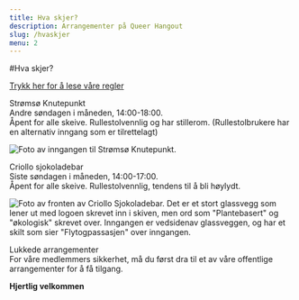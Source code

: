 ```yaml
---
title: Hva skjer?
description: Arrangementer på Queer Hangout
slug: /hvaskjer
menu: 2
---
```


#Hva skjer?  
  
[Trykk her for å lese våre regler](https://queerhangout/regler)  
  
Strømsø Knutepunkt  
Andre søndagen i måneden, 14:00-18:00.  
Åpent for alle skeive. Rullestolvennlig og har stillerom. (Rullestolbrukere har en alternativ inngang som er tilrettelagt)  

![Foto av inngangen til Strømsø Knutepunkt.](https://scontent.fbgo1-1.fna.fbcdn.net/v/t39.30808-6/272294362_457805162501532_5929259561791547375_n.jpg?_nc_cat=105&ccb=1-7&_nc_sid=8bfeb9&_nc_ohc=4SeY7lUwwR4AX9L93wk&_nc_ht=scontent.fbgo1-1.fna&oh=00_AfANzUoVyjwxyUa7W5bT4yWol8uCPgkr6-fI4Kf3-t6_2A&oe=649B8FD6 "Strømsø Knutepunkt")  
  
Criollo sjokoladebar  
Siste søndagen i måneden, 14:00-17:00.  
Åpent for alle skeive. Rullestolvennlig, tendens til å bli høylydt.  
  
![Foto av fronten av Criollo Sjokoladebar. Det er et stort glassvegg som lener ut med logoen skrevet inn i skiven, men ord som "Plantebasert" og "økologisk" skrevet over. Inngangen er vedsidenav glassveggen, og har et skilt som sier "Flytogpassasjen" over inngangen.](https://www.drammen.no/imageresizer/?image=%2Fdmsimgs%2FSkjermbilde_2022-04-28_kl._14.11.02_1157497024.png&action=ProductDetailProElite "Criollo Sjokoladebar")  

  
Lukkede arrangementer  
For våre medlemmers sikkerhet, må du først dra til et av våre offentlige arrangementer for å få tilgang.  

  
**Hjertlig velkommen**

